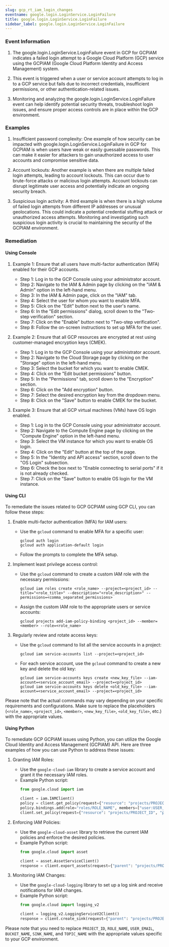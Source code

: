 ```yaml
--- 
slug: gcp_rt_iam_login_changes
eventname: google.login.LoginService.LoginFailure
title: google.login.LoginService.LoginFailure
sidebar_label: google.login.LoginService.LoginFailure
---
```

                       
### Event Information

1. The google.login.LoginService.LoginFailure event in GCP for GCPIAM indicates a failed login attempt to a Google Cloud Platform (GCP) service using the GCPIAM (Google Cloud Platform Identity and Access Management) system.

2. This event is triggered when a user or service account attempts to log in to a GCP service but fails due to incorrect credentials, insufficient permissions, or other authentication-related issues.

3. Monitoring and analyzing the google.login.LoginService.LoginFailure event can help identify potential security threats, troubleshoot login issues, and ensure proper access controls are in place within the GCP environment.


### Examples

1. Insufficient password complexity: One example of how security can be impacted with google.login.LoginService.LoginFailure in GCP for GCPIAM is when users have weak or easily guessable passwords. This can make it easier for attackers to gain unauthorized access to user accounts and compromise sensitive data.

2. Account lockouts: Another example is when there are multiple failed login attempts, leading to account lockouts. This can occur due to brute-force attacks or malicious login attempts. Account lockouts can disrupt legitimate user access and potentially indicate an ongoing security breach.

3. Suspicious login activity: A third example is when there is a high volume of failed login attempts from different IP addresses or unusual geolocations. This could indicate a potential credential stuffing attack or unauthorized access attempts. Monitoring and investigating such suspicious login activity is crucial to maintaining the security of the GCPIAM environment.

### Remediation

#### Using Console

1. Example 1: Ensure that all users have multi-factor authentication (MFA) enabled for their GCP accounts.
   - Step 1: Log in to the GCP Console using your administrator account.
   - Step 2: Navigate to the IAM & Admin page by clicking on the "IAM & Admin" option in the left-hand menu.
   - Step 3: In the IAM & Admin page, click on the "IAM" tab.
   - Step 4: Select the user for whom you want to enable MFA.
   - Step 5: Click on the "Edit" button next to the user's name.
   - Step 6: In the "Edit permissions" dialog, scroll down to the "Two-step verification" section.
   - Step 7: Click on the "Enable" button next to "Two-step verification".
   - Step 8: Follow the on-screen instructions to set up MFA for the user.

2. Example 2: Ensure that all GCP resources are encrypted at rest using customer-managed encryption keys (CMEK).
   - Step 1: Log in to the GCP Console using your administrator account.
   - Step 2: Navigate to the Cloud Storage page by clicking on the "Storage" option in the left-hand menu.
   - Step 3: Select the bucket for which you want to enable CMEK.
   - Step 4: Click on the "Edit bucket permissions" button.
   - Step 5: In the "Permissions" tab, scroll down to the "Encryption" section.
   - Step 6: Click on the "Add encryption" button.
   - Step 7: Select the desired encryption key from the dropdown menu.
   - Step 8: Click on the "Save" button to enable CMEK for the bucket.

3. Example 3: Ensure that all GCP virtual machines (VMs) have OS login enabled.
   - Step 1: Log in to the GCP Console using your administrator account.
   - Step 2: Navigate to the Compute Engine page by clicking on the "Compute Engine" option in the left-hand menu.
   - Step 3: Select the VM instance for which you want to enable OS login.
   - Step 4: Click on the "Edit" button at the top of the page.
   - Step 5: In the "Identity and API access" section, scroll down to the "OS Login" subsection.
   - Step 6: Check the box next to "Enable connecting to serial ports" if it is not already checked.
   - Step 7: Click on the "Save" button to enable OS login for the VM instance.

#### Using CLI

To remediate the issues related to GCP GCPIAM using GCP CLI, you can follow these steps:

1. Enable multi-factor authentication (MFA) for IAM users:
   - Use the `gcloud` command to enable MFA for a specific user:
     ```
     gcloud auth login
     gcloud auth application-default login
     ```
   - Follow the prompts to complete the MFA setup.

2. Implement least privilege access control:
   - Use the `gcloud` command to create a custom IAM role with the necessary permissions:
     ```
     gcloud iam roles create <role_name> --project=<project_id> --title="<role_title>" --description="<role_description>" --permissions=<comma_separated_permissions>
     ```
   - Assign the custom IAM role to the appropriate users or service accounts:
     ```
     gcloud projects add-iam-policy-binding <project_id> --member=<member> --role=<role_name>
     ```

3. Regularly review and rotate access keys:
   - Use the `gcloud` command to list all the service accounts in a project:
     ```
     gcloud iam service-accounts list --project=<project_id>
     ```
   - For each service account, use the `gcloud` command to create a new key and delete the old key:
     ```
     gcloud iam service-accounts keys create <new_key_file> --iam-account=<service_account_email> --project=<project_id>
     gcloud iam service-accounts keys delete <old_key_file> --iam-account=<service_account_email> --project=<project_id>
     ```

Please note that the actual commands may vary depending on your specific requirements and configurations. Make sure to replace the placeholders (`<role_name>`, `<project_id>`, `<member>`, `<new_key_file>`, `<old_key_file>`, etc.) with the appropriate values.

#### Using Python

To remediate GCP GCPIAM issues using Python, you can utilize the Google Cloud Identity and Access Management (GCPIAM) API. Here are three examples of how you can use Python to address these issues:

1. Granting IAM Roles:
   - Use the `google-cloud-iam` library to create a service account and grant it the necessary IAM roles.
   - Example Python script:
     ```python
     from google.cloud import iam

     client = iam.IAMClient()
     policy = client.get_policy(request={"resource": "projects/PROJECT_ID"})
     policy.bindings.add(role="roles/ROLE_NAME", members=["user:USER_EMAIL"])
     client.set_policy(request={"resource": "projects/PROJECT_ID", "policy": policy})
     ```

2. Enforcing IAM Policies:
   - Use the `google-cloud-asset` library to retrieve the current IAM policies and enforce the desired policies.
   - Example Python script:
     ```python
     from google.cloud import asset

     client = asset.AssetServiceClient()
     response = client.export_assets(request={"parent": "projects/PROJECT_ID", "output_config": {"gcs_destination": {"uri": "gs://BUCKET_NAME/exported_assets"}}})
     ```

3. Monitoring IAM Changes:
   - Use the `google-cloud-logging` library to set up a log sink and receive notifications for IAM changes.
   - Example Python script:
     ```python
     from google.cloud import logging_v2

     client = logging_v2.LoggingServiceV2Client()
     response = client.create_sink(request={"parent": "projects/PROJECT_ID", "sink": {"name": "SINK_NAME", "destination": "pubsub.googleapis.com/projects/PROJECT_ID/topics/TOPIC_NAME"}})
     ```

Please note that you need to replace `PROJECT_ID`, `ROLE_NAME`, `USER_EMAIL`, `BUCKET_NAME`, `SINK_NAME`, and `TOPIC_NAME` with the appropriate values specific to your GCP environment.


 